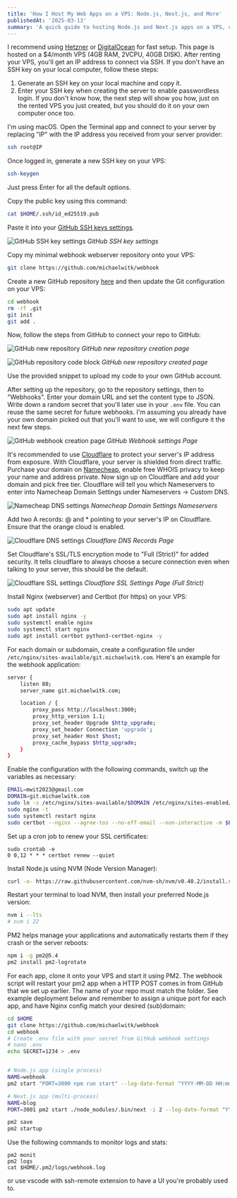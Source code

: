 ```yaml
---
title: 'How I Host My Web Apps on a VPS: Node.js, Next.js, and More'
publishedAt: '2025-03-13'
summary: 'A quick guide to hosting Node.js and Next.js apps on a VPS, covering SSH setup, GitHub integration, Cloudflare security, Nginx configuration, and process management with PM2.'
---
```


I recommend using [Hetzner](https://www.hetzner.com/) or [DigitalOcean](https://www.digitalocean.com/) for fast setup. This page is hosted on a $4/month VPS (4GB RAM, 2VCPU, 40GB DISK). After renting your VPS, you'll get an IP address to connect via SSH. If you don't have an SSH key on your local computer, follow these steps:

1. Generate an SSH key on your local machine and copy it.
2. Enter your SSH key when creating the server to enable passwordless login. If you don't know how, the next step will show you how, just on the rented VPS you just created, but you should do it on your own computer once too.

I'm using macOS. Open the Terminal app and connect to your server by replacing "IP" with the IP address you received from your server provider:

```sh
ssh root@IP
```

Once logged in, generate a new SSH key on your VPS:

```sh
ssh-keygen
```

Just press Enter for all the default options.

Copy the public key using this command:

```sh
cat $HOME/.ssh/id_ed25519.pub
```

Paste it into your [GitHub SSH keys settings](https://github.com/settings/keys).

![GitHub SSH key settings](/vps/sshkey.png)
_GitHub SSH key settings_

Copy my minimal webhook webserver repository onto your VPS:

```sh
git clone https://github.com/michaelwitk/webhook
```

Create a new GitHub repository [here](https://github.new) and then update the Git configuration on your VPS:

```sh
cd webhook
rm -rf .git
git init
git add .
```

Now, follow the steps from GitHub to connect your repo to GitHub:

![GitHub new repository](/vps/githubnew.png)
_GitHub new repository creation page_

![GitHub repository code block](/vps/githubnewcode.png)
_GitHub new repository created page_

Use the provided snippet to upload my code to your own GitHub account.

After setting up the repository, go to the repository settings, then to "Webhooks". Enter your domain URL and set the content type to JSON. Write down a random secret that you'll later use in your `.env` file. You can reuse the same secret for future webhooks. I'm assuming you already have your own domain picked out that you'll want to use, we will configure it the next few steps.

![GitHub webhook creation page](/vps/webhook.png)
_GitHub Webhook settings Page_

It's recommended to use [Cloudflare](https://cloudflare.com) to protect your server's IP address from exposure. With Cloudflare, your server is shielded from direct traffic. Purchase your domain on [Namecheap](https://namecheap.com), enable free WHOIS privacy to keep your name and address private. Now sign up on Cloudflare and add your domain and pick free tier. Cloudflare will tell you which Nameservers to enter into Namecheap Domain Settings under Nameservers -> Custom DNS.

![Namecheap DNS settings](/vps/namecheapns.png)
_Namecheap Domain Settings Nameservers_

Add two A records: @ and \* pointing to your server's IP on Cloudflare. Ensure that the orange cloud is enabled.

![Cloudflare DNS settings](/vps/cloudflare.png)
_Cloudflare DNS Records Page_

Set Cloudflare's SSL/TLS encryption mode to "Full (Strict)" for added security. It tells cloudflare to always choose a secure connection even when talking to your server, this should be the default.

![Cloudflare SSL settings](/vps/cloudflaressl.png)
_Cloudflare SSL Settings Page (Full Strict)_

Install Nginx (webserver) and Certbot (for https) on your VPS:

```sh
sudo apt update
sudo apt install nginx -y
sudo systemctl enable nginx
sudo systemctl start nginx
sudo apt install certbot python3-certbot-nginx -y
```

For each domain or subdomain, create a configuration file under `/etc/nginx/sites-available/git.michaelwitk.com`. Here's an example for the webhook application:

```sh
server {
    listen 80;
    server_name git.michaelwitk.com;

    location / {
        proxy_pass http://localhost:3000;
        proxy_http_version 1.1;
        proxy_set_header Upgrade $http_upgrade;
        proxy_set_header Connection 'upgrade';
        proxy_set_header Host $host;
        proxy_cache_bypass $http_upgrade;
    }
}
```

Enable the configuration with the following commands, switch up the variables as necessary:

```sh
EMAIL=mwit2023@gmail.com
DOMAIN=git.michaelwitk.com
sudo ln -s /etc/nginx/sites-available/$DOMAIN /etc/nginx/sites-enabled/
sudo nginx -t
sudo systemctl restart nginx
sudo certbot --nginx --agree-tos --no-eff-email --non-interactive -m $EMAIL -d $DOMAIN
```

Set up a cron job to renew your SSL certificates:

```
sudo crontab -e
0 0,12 * * * certbot renew --quiet
```

Install Node.js using NVM (Node Version Manager):

```sh
curl -o- https://raw.githubusercontent.com/nvm-sh/nvm/v0.40.2/install.sh | bash
```

Restart your terminal to load NVM, then install your preferred Node.js version:

```sh
nvm i --lts
# nvm i 22
```

PM2 helps manage your applications and automatically restarts them if they crash or the server reboots:

```sh
npm i -g pm2@5.4
pm2 install pm2-logrotate
```

For each app, clone it onto your VPS and start it using PM2. The webhook script will restart your pm2 app when a HTTP POST comes in from GitHub that we set up earlier. The name of your repo must match the folder. See example deployment below and remember to assign a unique port for each app, and have Nginx config match your desired (sub)domain:

```sh
cd $HOME
git clone https://github.com/michaelwitk/webhook
cd webhook
# Create .env file with your secret from GitHub webhook settings
# nano .env
echo SECRET=1234 > .env


# Node.js app (single process)
NAME=webhook
pm2 start "PORT=3000 npm run start" --log-date-format "YYYY-MM-DD HH:mm:ss" --name $NAME

# Next.js app (multi-process)
NAME=blog
PORT=3001 pm2 start ./node_modules/.bin/next -i 2 --log-date-format "YYYY-MM-DD HH:mm:ss" --name $NAME -- start

pm2 save
pm2 startup
```

Use the following commands to monitor logs and stats:

```
pm2 monit
pm2 logs
cat $HOME/.pm2/logs/webhook.log
```

or use vscode with ssh-remote extension to have a UI you're probably used to.
